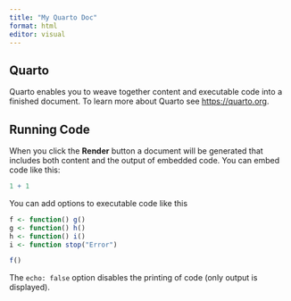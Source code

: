 ```yaml
---
title: "My Quarto Doc"
format: html
editor: visual
---
```


## Quarto

Quarto enables you to weave together content and executable code into a finished document. To learn more about Quarto see <https://quarto.org>.

## Running Code

When you click the **Render** button a document will be generated that includes both content and the output of embedded code. You can embed code like this:

```r
1 + 1
```

You can add options to executable code like this

```r
f <- function() g()
g <- function() h()
h <- function() i()
i <- function stop("Error")

f()
```

The `echo: false` option disables the printing of code (only output is displayed).
